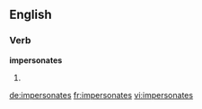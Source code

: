 ==English==

===Verb===
'''impersonates'''

# {{third-person singular of|impersonate}}

[[de:impersonates]]
[[fr:impersonates]]
[[vi:impersonates]]